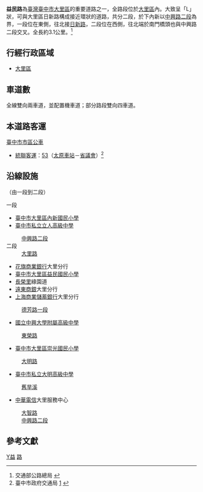 {{Infobox TwRoad2|
|bgcolorh=DARKGREEN
|colorh=white
|code=
|name=益民路
|enname=Yimin Road
|level=市區道路
|length=3.1
|lastext=
|speedhigh=40
|line=
|start=
|end=
|junc=[[中興路_(大里區)|中興路二段]]<br>[[大里路|大里路]]<br>[[德芳路|德芳路一段]]<br>[[東榮路_(大里區)|東榮路]]<br>[[大明路_(大里區)|大明路]]<br>[[大智路_(台中市)|大智路]]
|img=
|cap=
|size=
|left=中興路二段
|right=日新路
|leftlink=中興路 (大里區)
|rightlink=日新路 (大里區)
}}
'''益民路'''為[[臺灣|臺灣]][[臺中市|臺中市]][[大里區|大里區]]的重要道路之一，全路段位於[[大里區|大里區]]內。大致呈「L」狀，可與大里區日新路構成接近環狀的道路，共分二段，於下內新以[[中興路_(大里區)|中興路二段]]為界，一段位在東側，往北接[[日新路_(大里區)|日新路]]，二段位在西側，往北端於南門橋頭也與中興路二段交叉。全長約3.1公里。<ref>交通部公路總局 {{cite web |url=http://www.thb.gov.tw/tm/wcf.aspx |title=存档副本 |accessdate=2011-07-09 |archive-date=2011-07-09 |archive-url=https://web.archive.org/web/20110709204443/http://www.thb.gov.tw/tm/wcf.aspx |dead-url=no }}</ref>

== 行經行政區域 ==
*[[大里區|大里區]]

== 車道數 ==
全線雙向兩車道，並配置機車道；部分路段雙向四車道。

== 本道路客運 ==
;[[臺中市市區公車|臺中市市區公車]]
*[[統聯客運|統聯客運]]：[[台中市公車53路|53]]（[[太原車站_(臺灣)|太原車站]]－[[臺灣省諮議會|省議會]]）<ref>臺中市政府交通局 [http://www.traffic.taichung.gov.tw/] {{Wayback|url=http://www.traffic.taichung.gov.tw/ |date=20110714224400 }}</ref>

== 沿線設施 ==
（由一段到二段）
;一段
*[[臺中市大里區內新國民小學|臺中市大里區內新國民小學]]
*[[臺中市私立立人高級中學|臺中市私立立人高級中學]]
:[[中興路_(大里區)|中興路二段]]
;二段
:[[大里路|大里路]]
*[[花旗（台灣）商業銀行|花旗商業銀行]]大里分行
*[[臺中市大里區益民國民小學|臺中市大里區益民國民小學]]
*[[長榮里|長榮里]]綠園道
*[[遠東國際商業銀行|遠東商銀]]大里分行
*[[上海商業儲蓄銀行|上海商業儲蓄銀行]]大里分行
:[[德芳路|德芳路一段]]
*[[國立中興大學附屬高級中學|國立中興大學附屬高級中學]]
:[[東榮路_(大里區)|東榮路]]
*[[臺中市大里區崇光國民小學|臺中市大里區崇光國民小學]]
:[[大明路_(大里區)|大明路]]
*[[臺中市私立大明高級中學|臺中市私立大明高級中學]]
:[[舊旱溪|舊旱溪]]
*[[中華電信|中華電信]]大里服務中心
:[[大智路_(台中市)|大智路]]
:[[中興路_(大里區)|中興路二段]]

== 參考文獻 ==
<div class="references-small">
<references />
</div>

{{台中市重要道路}}

[[Category:臺中市街道|Y益]]
[[Category:大里區交通|路]]